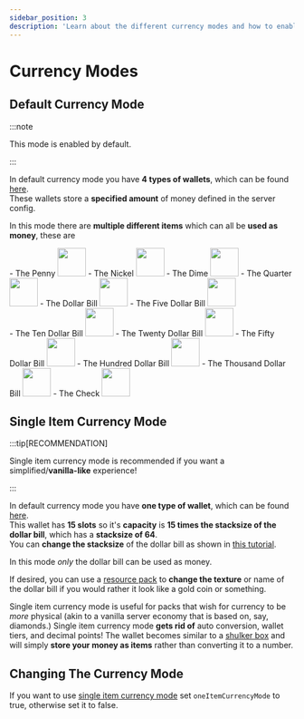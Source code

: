 ```yaml
---
sidebar_position: 3
description: 'Learn about the different currency modes and how to enable them.'
---
```




# Currency Modes

## Default Currency Mode

:::note

This mode is enabled by default.

:::

In default currency mode you have **4 types of wallets**, which can be found [here](/docs/1.20.1/player-guide/wallets#wallet-types).\
These wallets store a **specified amount** of money defined in the server config.

In this mode there are **multiple different items** which can all be **used as money**, these are

<Box>
<div style={{display: 'table-cell', paddingRight: 30}}>
- The Penny
<img src={penny} width="50"/>
- The Nickel
<img src={nickel} width="50"/>
- The Dime
<img src={dime} width="50"/>
- The Quarter
<img src={quarter} width="50"/>
- The Dollar Bill
<img src={dollarBill} width="50"/>
- The Five Dollar Bill
<img src={fiveDollarBill} width="50"/>
</div>
<div style={{display: 'table-cell'}}>
- The Ten Dollar Bill
<img src={tenDollarBill} width="50"/>
- The Twenty Dollar Bill
<img src={twentyDollarBill} width="50"/>
- The Fifty Dollar Bill
<img src={fiftyDollarBill} width="50"/>
- The Hundred Dollar Bill
<img src={hundredDollarBill} width="50"/>
- The Thousand Dollar Bill
<img src={thousandDollarBill} width="50"/>
- The Check
<img src={check} width="50"/>
</div>
</Box>

## Single Item Currency Mode

:::tip[RECOMMENDATION]

Single item currency mode is recommended if you want a simplified/**vanilla-like** experience!

:::

In default currency mode you have **one type of wallet**, which can be found [here](/docs/1.20.1/player-guide/wallets#wallet-types).\
This wallet has **15 slots** so it's **capacity** is **15 times the stacksize of the dollar bill**, which has a **stacksize of 64**.\
You can **change the stacksize** of the dollar bill as shown in [this tutorial](/docs/1.20.1/admin-tutorial/server-config/changing-wallet-capacity#single-item-currency-mode).

In this mode *only* the dollar bill can be used as money.

If desired, you can use a [resource pack](https://minecraft.wiki/w/Resource_pack) to **change the texture** or name of the dollar bill if you would rather it look like a gold coin or something.

Single item currency mode is useful for packs that wish for currency to be *more* physical (akin to a vanilla server economy that is based on, say, diamonds.)
Single item currency mode **gets rid of** auto conversion, wallet tiers, and decimal points!
The wallet becomes similar to a [shulker box](https://minecraft.wiki/w/Shulker_Box) and will simply **store your money as items** rather than converting it to a number.

## Changing The Currency Mode

If you want to use [single item currency mode](/docs/1.20.1/admin-tutorial/server-config/currency-modes#single-item-currency-mode) set `oneItemCurrencyMode` to true, otherwise set it to false.